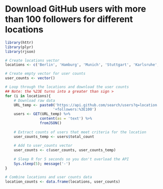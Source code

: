# Download GitHub users with more than 100 followers for different locations

```r
library(httr)
library(plyr)
library(rjson)

# Create locations vector
locations <- c('Berlin', 'Hamburg', 'Munich', 'Stuttgart', 'Karlsruhe', 'Aachen', 'Madrid', 'Barcelona', 'Paris', 'Rome', 'Milan', 'Bologna', 'Stockholm', 'Gothenburg', 'Malmö', 'Minneapolis', 'Boston', 'New York', 'San Francisco', 'Austin')

# Create empty vector for user counts
user_counts <- vector()

# Loop through the locations and download the user counts
## Note: the %23E turns into a greater than sign >
for (i in locations){
    # Download raw data
    URL_temp <- paste0('https://api.github.com/search/users?q=location:', i,
                      '+followers:%3E100')
    users <- GET(URL_temp) %>% 
                content(as = 'text') %>% 
                fromJSON()               
    
    # Extract counts of users that meet criteria for the location
    user_counts_temp <- users$total_count
    
    # Add to user_counts vector
    user_counts <- c(user_counts, user_counts_temp)
    
    # Sleep R for 5 seconds so you don't overload the API
    Sys.sleep(5); message('-')
}

# Combine locations and user counts data
location_counts <- data.frame(locations, user_counts)
```
